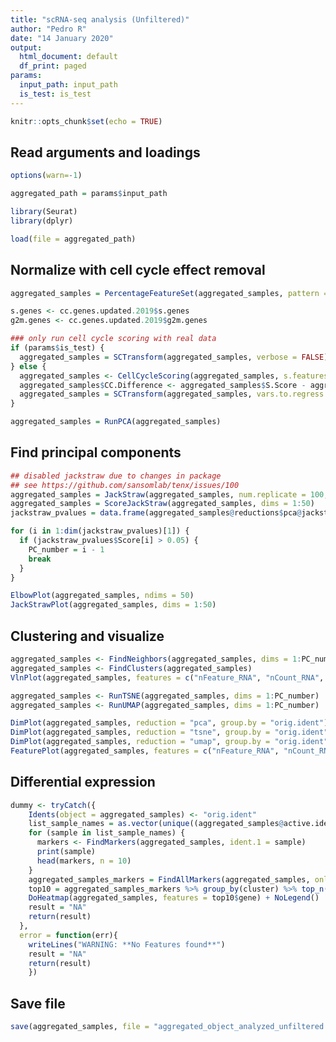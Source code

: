 ```yaml
---
title: "scRNA-seq analysis (Unfiltered)"
author: "Pedro R"
date: "14 January 2020"
output:
  html_document: default
  df_print: paged
params:
  input_path: input_path
  is_test: is_test
---
```


```r
knitr::opts_chunk$set(echo = TRUE)
```

## Read arguments and loadings

```r
options(warn=-1)

aggregated_path = params$input_path

library(Seurat)
library(dplyr)

load(file = aggregated_path)
```

## Normalize with cell cycle effect removal

```r
aggregated_samples = PercentageFeatureSet(aggregated_samples, pattern = "^MT-", col.name = "percent.mt")

s.genes <- cc.genes.updated.2019$s.genes
g2m.genes <- cc.genes.updated.2019$g2m.genes

### only run cell cycle scoring with real data
if (params$is_test) {
  aggregated_samples = SCTransform(aggregated_samples, verbose = FALSE)
} else {
  aggregated_samples <- CellCycleScoring(aggregated_samples, s.features = s.genes, g2m.features = g2m.genes, set.ident = TRUE)
  aggregated_samples$CC.Difference <- aggregated_samples$S.Score - aggregated_samples$G2M.Score
  aggregated_samples = SCTransform(aggregated_samples, vars.to.regress = "CC.Difference", verbose = FALSE)
}

aggregated_samples = RunPCA(aggregated_samples)
```

## Find principal components

```r
## disabled jackstraw due to changes in package
## see https://github.com/sansomlab/tenx/issues/100
aggregated_samples = JackStraw(aggregated_samples, num.replicate = 100, dims = 50, verbose = FALSE)
aggregated_samples = ScoreJackStraw(aggregated_samples, dims = 1:50)
jackstraw_pvalues = data.frame(aggregated_samples@reductions$pca@jackstraw$overall.p.values)

for (i in 1:dim(jackstraw_pvalues)[1]) {
  if (jackstraw_pvalues$Score[i] > 0.05) {
    PC_number = i - 1
    break
  }
}

ElbowPlot(aggregated_samples, ndims = 50)
JackStrawPlot(aggregated_samples, dims = 1:50)
```

## Clustering and visualize

```r
aggregated_samples <- FindNeighbors(aggregated_samples, dims = 1:PC_number)
aggregated_samples <- FindClusters(aggregated_samples)
VlnPlot(aggregated_samples, features = c("nFeature_RNA", "nCount_RNA", "percent.mt"), group.by = 'orig.ident', ncol = 3, pt.size = 0)

aggregated_samples <- RunTSNE(aggregated_samples, dims = 1:PC_number)
aggregated_samples <- RunUMAP(aggregated_samples, dims = 1:PC_number)

DimPlot(aggregated_samples, reduction = "pca", group.by = "orig.ident")
DimPlot(aggregated_samples, reduction = "tsne", group.by = "orig.ident")
DimPlot(aggregated_samples, reduction = "umap", group.by = "orig.ident")
FeaturePlot(aggregated_samples, features = c("nFeature_RNA", "nCount_RNA", "percent.mt"))
```

## Differential expression

```r
dummy <- tryCatch({
    Idents(object = aggregated_samples) <- "orig.ident"
    list_sample_names = as.vector(unique((aggregated_samples@active.ident)))
    for (sample in list_sample_names) {
      markers <- FindMarkers(aggregated_samples, ident.1 = sample)
      print(sample)
      head(markers, n = 10)
    }
    aggregated_samples_markers = FindAllMarkers(aggregated_samples, only.pos = TRUE, min.pct = 0.25, logfc.threshold = 0.25)
    top10 = aggregated_samples_markers %>% group_by(cluster) %>% top_n(n = 10, wt = avg_logFC)
    DoHeatmap(aggregated_samples, features = top10$gene) + NoLegend()
    result = "NA"
    return(result)
  },
  error = function(err){
    writeLines("WARNING: **No Features found**")
    result = "NA"
    return(result)
    })
```

## Save file

```r
save(aggregated_samples, file = "aggregated_object_analyzed_unfiltered.RData")
```
